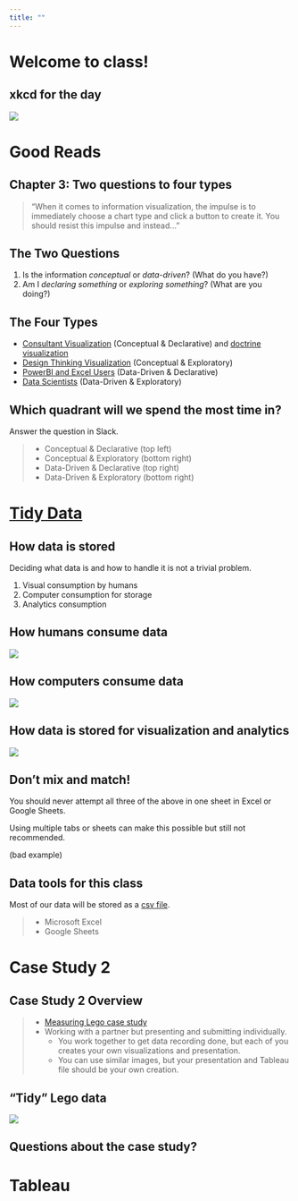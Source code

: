 ```yaml
---
title: ""
---
```


# Welcome to class! {data-background=#e8c35d}

## xkcd for the day

![](https://imgs.xkcd.com/comics/convincing.png)

# Good Reads {data-background=#e8c35d}

## Chapter 3: Two questions to four types

>"When it comes to information visualization, the impulse is to immediately choose a chart type and click a button to create it. You should resist this impulse and instead..."

## The Two Questions

1. Is the information *conceptual* or *data-driven*? (What do you have?)
2. Am I *declaring something* or *exploring something*? (What are you doing?)

## The Four Types

- [Consultant Visualization](https://www.google.com/search?q=best+powerpoint+diagrams&tbm=isch&ved=2ahUKEwjB-pXl2f_oAhVSlJ4KHU86CXEQ2-cCegQIABAA&oq=best+powerpoint+diagrams&gs_lcp=CgNpbWcQAzIECAAQGDoECCMQJzoECAAQQzoCCAA6BQgAEIMBOgYIABAFEB46BggAEAgQHlC1_AZYtp0HYKeeB2gAcAB4AIABXogBmQ6SAQIyNJgBAKABAaoBC2d3cy13aXotaW1n&sclient=img&ei=tSSiXoHMKtKo-gTP9KSIBw&bih=867&biw=1614&hl=en) (Conceptual & Declarative) and [doctrine visualization](sin_example/sin.html)
- [Design Thinking Visualization](https://seattlebusinessmag.com/technology/why-live-drawing-replacing-powerpoint-top-companies) (Conceptual & Exploratory)
- [PowerBI and Excel Users](https://www.google.com/search?q=Power+BI+visualization&tbm=isch&hl=en&ved=2ahUKEwiEo5Ce2P_oAhWQh54KHc7nBsoQBXoECAEQNg&biw=1614&bih=867) (Data-Driven & Declarative)
- [Data Scientists](https://www.google.com/search?q=best+ggplot2+visualizations&tbm=isch&ved=2ahUKEwic8eim2P_oAhWR154KHdURDF0Q2-cCegQIABAA&oq=best+ggplot2+visualizations&gs_lcp=CgNpbWcQAzICCAA6BAgjECc6BAgAEEM6BggAEAgQHjoECAAQGFCj6BZYtIUXYLWGF2gAcAB4AIABiwGIAd8RkgEEMjIuNZgBAKABAaoBC2d3cy13aXotaW1n&sclient=img&ei=JiOiXpzGHpGv-wTVo7DoBQ&bih=867&biw=1614&hl=en) (Data-Driven & Exploratory)

## Which quadrant will we spend the most time in?

Answer the question in Slack.

>   - Conceptual & Declarative (top left)
>   - Conceptual & Exploratory (bottom right)
>   - Data-Driven & Declarative (top right)
>   - Data-Driven & Exploratory (bottom right)

# [Tidy Data](https://byuistats.github.io/BYUI_CSE150_StatBook/describing-data.html#tidy-data)  {data-background=#e8c35d}


## How data is stored

Deciding what data is and how to handle it is not a trivial problem.

1. Visual consumption by humans
2. Computer consumption for storage
3. Analytics consumption

## How humans consume data

![](images/sr/human_table.png)


## How computers consume data

![](images/sr/relational_diagram.png)


## How data is stored for visualization and analytics

![](images/sr/tidy_diagram.png)

## Don't mix and match!

You should never attempt all three of the above in one sheet in Excel or Google Sheets.

Using multiple tabs or sheets can make this possible but still not recommended.

(bad example)

## Data tools for this class

Most of our data will be stored as a [csv file](https://www.google.com/search?q=csv+file&rlz=1C1GCEJ_enUS882US882&oq=csv+file&aqs=chrome..69i57j69i60l3j5j69i60l3.622j0j7&sourceid=chrome&ie=UTF-8).

> - Microsoft Excel
> - Google Sheets

<!---------------
## What we have to do with Google Sheets.

- [View data sets](https://drive.google.com/drive/folders/1jR07hsu3mbsBOmghKset0geclsFn_ZMG?usp=sharing)
- [Do some calculations](https://docs.google.com/spreadsheets/d/1KUq-7qEHB642UB9olN7Fw0Yp9pYoKyCQIhs1TCPP198/template/preview)

- [Maybe create a few simple formulas](https://support.google.com/docs/table/25273)

**Sheets is a sidenote, not our primary tool.**
----------------->









<!--------------------
## Measures of Center

![](images/center/Slide5.PNG)

## Measures of Center {data-transition="none"}

![](images/center/Slide6.PNG)

## Measures of Center {data-transition="none"}

![](images/center/Slide7.PNG)

## Measures of Center {data-transition="none"}

![](images/center/Slide8.PNG)

## Measures of Center

![](images/center/insect_spray.PNG)

## Different Types of Center

![](images/center/meanmedian_learningstatisticswithr.png)

[*source*](https://learningstatisticswithr.com/book/descriptives.html)

## Measures of Center Activity

> - **Instructions:**
>   - Generate 10 random numbers between 1 and 10
>   - Plot the numbers on your graph
>   - Calculate the mean and median. Cirlce them on your graph.


> - This will be easier if you pick one person to be the writer, one person to generate the random numbers, and one person to do the math.
> - [Jam Board](https://jamboard.google.com/d/1zLvnfW7fe9ZVnUrUEjjnO_CrFCe5NOk6dFJuMxfdn5w/edit?usp=sharing)
> - [Random Number Generator](https://www.google.com/search?q=random+number+between+1+and+10&rlz=1C1GCEJ_enUS882US882&oq=random+number+between+1+and+10&aqs=chrome..69i57j0l7.3815j0j9&sourceid=chrome&ie=UTF-8)

## [Measures of Center](https://byuistats.github.io/BYUI_CSE150_StatBook/describing-data.html#measures-of-center)

**Break into new groups and answer to the following questions:**   

> - What does the phrase 'measures of center' mean?
> - What do you notice about the mean's location relative to the median?
> - Why do we use measures of center?   
> - Which measure of center do you prefer? 
> - Which measure would represent a typical net worth of people living in Seattle better?


- [Bill Gates walks into a bar](https://introductorystats.wordpress.com/2011/09/04/when-bill-gates-walks-into-a-bar/)

## Questions on Measures of Center?

-------------------------->

# Case Study 2 {data-background=#e8c35d}

## Case Study 2 Overview

> - [Measuring Lego case study](https://byuistats.github.io/CSE150/project.html#Case_Study_2:_Lego_my_data)  
> - Working with a partner but presenting and submitting individually.   
>    - You work together to get data recording done, but each of you creates your own visualizations and presentation.   
>    - You can use similar images, but your presentation and Tableau file should be your own creation. 

## "Tidy" Lego data

![](images/sr/tidy_diagram.png)

## Questions about the case study?

# Tableau {data-background=#e8c35d}
